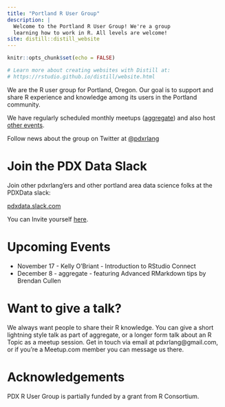 ```yaml
---
title: "Portland R User Group"
description: |
  Welcome to the Portland R User Group! We're a group
  learning how to work in R. All levels are welcome!
site: distill::distill_website
---
```


```r
knitr::opts_chunk$set(echo = FALSE)

# Learn more about creating websites with Distill at:
# https://rstudio.github.io/distill/website.html

```

We are the R user group for Portland, Oregon. Our goal is to support and share R experience and knowledge among its users in the Portland community.

We have regularly scheduled monthly meetups ([aggregate](aggregate.html)) and also host [other events](meetups.html).

Follow news about the group on Twitter at [\@pdxrlang](https://twitter.com/pdxrlang)

# Join the PDX Data Slack

Join other pdxrlang’ers and other portland area data science folks at the PDXData slack: 

[pdxdata.slack.com](https://pdxdata.slack.com)  

You can Invite yourself [here](https://join.slack.com/t/pdxdata/shared_invite/zt-4yxw4ic6-3OWOKkidrTeGkNgra5vdCw).

# Upcoming Events

- November 17 - Kelly O'Briant - Introduction to RStudio Connect 
- December 8 - aggregate - featuring Advanced RMarkdown tips by Brendan Cullen

# Want to give a talk?

We always want people to share their R knowledge. You can give a short lightning style talk as part of aggregate, or a longer form talk about an R Topic as a meetup session. Get in touch via email at pdxrlang@gmail.com, or if you’re a Meetup.com member you can message us there.

# Acknowledgements

PDX R User Group is partially funded by a grant from R Consortium.